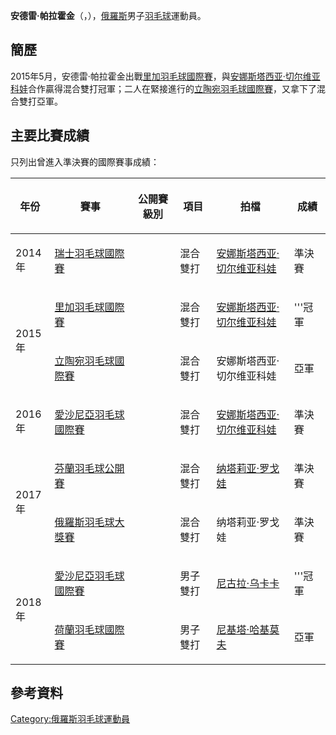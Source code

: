 {{noteTA|G1=Badminton}}
{{Infobox 羽球選手
| playername              = 安德雷·帕拉霍金<br />{{lang|ru|Андрей Параходин}}<br /><small>({{lang|en|Andrey Parakhodin}})</small>
| image                   = 
| size                    = 
| caption                 = 
| birth_name              = 
| date_of_birth           = {{birth_date_and_age|1990|7|29}}
| place_of_birth          = 
| height                  = 
| weight                  = 
| event                   = 男子單打、男子雙打、混合雙打
| country                 = {{RUS}}
| years_started           =
| handedness              = 
| coach                   = 
| highest_ranking         = 第74位<br/>（混雙-[[安娜斯塔西亚·切尔维亚科娃|切尔维亚科娃]]）
| date_of_highest_ranking = 2015年9月17日 <ref name="ranking">{{en}}[http://bwfcontent.tournamentsoftware.com/ranking/player.aspx?id=12463&player=109078 BWF World Ranking - Ranking of Andrey PARAKHODIN (85632)]</ref>
| current_ranking         = 第613位（男單）<br/>第693位（男雙-[[尼古拉·乌卡卡|乌卡卡]]）<br/>第693位（男雙-[[罗季翁·卡尔加夫|卡尔加夫]]）<br/>第103位<br/>（混雙-[[安娜斯塔西亚·切尔维亚科娃|切尔维亚科娃]]）
| date_of_current_ranking = 2016年12月8日<ref>{{en}}[http://bwfcontent.tournamentsoftware.com/ranking/category.aspx?id=12404&category=472 BWF World Ranking - BWF世界排名榜 (12/8/2016) - Men's singles] {{Wayback|url=http://bwfcontent.tournamentsoftware.com/ranking/category.aspx?id=12404&category=472 |date=20181001132822 }}</ref><ref>{{en}}[http://bwfcontent.tournamentsoftware.com/ranking/category.aspx?id=12404&category=474 BWF World Ranking - BWF世界排名榜 (12/8/2016) - Men's doubles] {{Wayback|url=http://bwfcontent.tournamentsoftware.com/ranking/category.aspx?id=12404&category=474 |date=20181001122904 }}</ref><ref>{{en}}[http://bwfcontent.tournamentsoftware.com/ranking/category.aspx?id=12404&category=476 BWF World Ranking - BWF世界排名榜 (12/8/2016) - Mixed doubles] {{Wayback|url=http://bwfcontent.tournamentsoftware.com/ranking/category.aspx?id=12404&category=476 |date=20181001122220 }}</ref>
| played                  = 19勝–36負（男單）<br/>16勝–21負（男雙）<br/>36勝–28負（混雙）
| titles                  = 
| bwf_profile             = 628F469E-36EB-4B52-B1F1-3FB825929F6A
| bwf_id                  = 85632
| updated                 = 2016年12月9日
}}
{{MedalTableTop}}
{{MedalSport | 男子[[羽毛球|羽毛球]]}}
{{MedalCountry | {{RUS}}}}
{{MedalBottom}}
'''安德雷·帕拉霍金'''（{{lang-ru|'''Андрей Параходин'''}}，{{bd|1990年|7月29日||}}），[[俄羅斯|俄羅斯]]男子[[羽毛球|羽毛球]]運動員。

== 簡歷 ==
2015年5月，安德雷·帕拉霍金出戰[[2015年里加羽毛球國際賽|里加羽毛球國際賽]]，與[[安娜斯塔西亚·切尔维亚科娃|安娜斯塔西亚·切尔维亚科娃]]合作贏得混合雙打冠軍；二人在緊接進行的[[2015年立陶宛羽毛球國際賽|立陶宛羽毛球國際賽]]，又拿下了混合雙打亞軍。

==主要比賽成績==
只列出曾進入準決賽的國際賽事成績：
{| class=wikitable style="text-align:center; font-size:small;" 
!width="50"|年份
!width="180"|賽事
!width="80"|公開賽級別
!width="60"|項目
!width="170"|拍檔
!width="50"|成績
|-
!rowspan="1"|2014年
|[[2014年瑞士羽毛球國際賽|瑞士羽毛球國際賽]]
|{{BWFIC}}
|混合雙打
|[[安娜斯塔西亚·切尔维亚科娃|安娜斯塔西亚·切尔维亚科娃]]
|bgcolor="#b8860b"|準決賽
|-
!rowspan="2"|2015年
|[[2015年里加羽毛球國際賽|里加羽毛球國際賽]]
|{{BWFFS}}
|混合雙打
|[[安娜斯塔西亚·切尔维亚科娃|安娜斯塔西亚·切尔维亚科娃]]
|bgcolor="gold"|'''冠軍
|-
|[[2015年立陶宛羽毛球國際賽|立陶宛羽毛球國際賽]]
|{{BWFFS}}
|混合雙打
|安娜斯塔西亚·切尔维亚科娃
|bgcolor="silver"|亞軍
|-
!rowspan="1"|2016年
|[[2016年愛沙尼亞羽毛球國際賽|愛沙尼亞羽毛球國際賽]]
|{{BWFIS}}
|混合雙打
|[[安娜斯塔西亚·切尔维亚科娃|安娜斯塔西亚·切尔维亚科娃]]
|bgcolor="#b8860b"|準決賽
|-
!rowspan="2"|2017年
|[[2017年芬蘭羽毛球公開賽|芬蘭羽毛球公開賽]]
|{{BWFIC}}
|混合雙打
|[[纳塔莉亚·罗戈娃|纳塔莉亚·罗戈娃]]
|bgcolor="#b8860b"|準決賽
|-
|[[2017年俄羅斯羽毛球大獎賽|俄羅斯羽毛球大獎賽]]
|{{BWFGP}}
|混合雙打
|纳塔莉亚·罗戈娃
|bgcolor="#b8860b"|準決賽
|-
!rowspan="2"|2018年
|[[2018年愛沙尼亞羽毛球國際賽|愛沙尼亞羽毛球國際賽]]
|{{BWFIS}}
|男子雙打
|[[尼古拉·乌卡卡|尼古拉·乌卡卡]]
|bgcolor="gold"|'''冠軍
|-
|[[2018年荷蘭羽毛球國際賽|荷蘭羽毛球國際賽]]
|{{BWFIS}}
|男子雙打
|[[尼基塔·哈基莫夫|尼基塔·哈基莫夫]]
|bgcolor="silver"|亞軍
|}
{{BWF賽事級別索引}}

== 參考資料 ==
{{Reflist}}

{{DEFAULTSORT:Parakhodin, Andrey}}
[[Category:俄羅斯羽毛球運動員|Category:俄羅斯羽毛球運動員]]